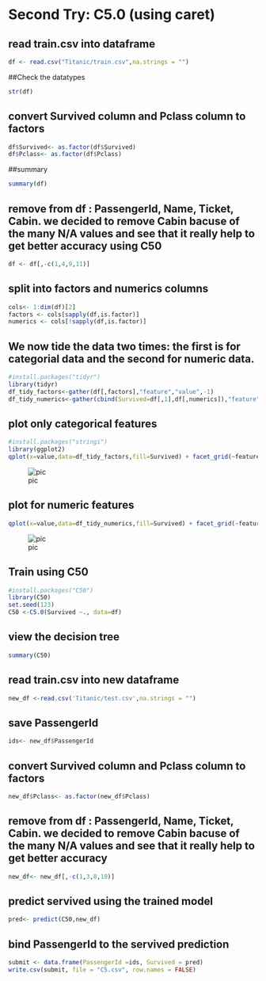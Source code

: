 # Second Try: C5.0 (using caret)

## read train.csv into dataframe
```{r}
df <- read.csv("Titanic/train.csv",na.strings = "")
```

##Check the datatypes
```{r}
str(df)
```

## convert Survived column and Pclass column to factors
```{r}
df$Survived<- as.factor(df$Survived)
df$Pclass<- as.factor(df$Pclass)
```

##summary
```{r}
summary(df)
```

## remove from df : PassengerId, Name, Ticket, Cabin. we decided to remove Cabin bacuse of the many N/A values and see that it really help to get better accuracy using C50
```{r}
df <- df[,-c(1,4,9,11)]
```

## split into factors and numerics columns
```{r}
cols<- 1:dim(df)[2]
factors <- cols[sapply(df,is.factor)]
numerics <- cols[!sapply(df,is.factor)]
```

## We now tide the data two times: the first is for categorial data and the second for numeric data.
```{r}
#install.packages("tidyr")
library(tidyr)
df_tidy_factors<-gather(df[,factors],"feature","value",-1)
df_tidy_numerics<-gather(cbind(Survived=df[,1],df[,numerics]),"feature","value",-1)
```
## plot only categorical features
```{r}
#install.packages("stringi")
library(ggplot2)
qplot(x=value,data=df_tidy_factors,fill=Survived) + facet_grid(~feature,scales="free")
```
![pic](/picture/C5_plot_1.PNG)


## plot for numeric features
```{r}
qplot(x=value,data=df_tidy_numerics,fill=Survived) + facet_grid(~feature,scales="free")
```
![pic](/picture/C5_plot_2.PNG)


## Train using C50
```{r}
#install.packages("C50")
library(C50)
set.seed(123)
C50 <-C5.0(Survived ~., data=df)
```

## view the decision tree
```{r}
summary(C50)
```

## read train.csv into new dataframe
```{r}
new_df <-read.csv('Titanic/test.csv',na.strings = "")
```

## save PassengerId
```{r}
ids<- new_df$PassengerId
```

## convert Survived column and Pclass column to factors
```{r}
new_df$Pclass<- as.factor(new_df$Pclass)
```

## remove from df : PassengerId, Name, Ticket, Cabin. we decided to remove Cabin bacuse of the many N/A values and see that it really help to get better accuracy
```{r}
new_df<- new_df[,-c(1,3,8,10)]
```

## predict servived using the trained model
```{r}
pred<- predict(C50,new_df)
```

## bind PassengerId to the servived prediction
```{r}
submit <- data.frame(PassengerId =ids, Survived = pred)
write.csv(submit, file = "C5.csv", row.names = FALSE)
```

